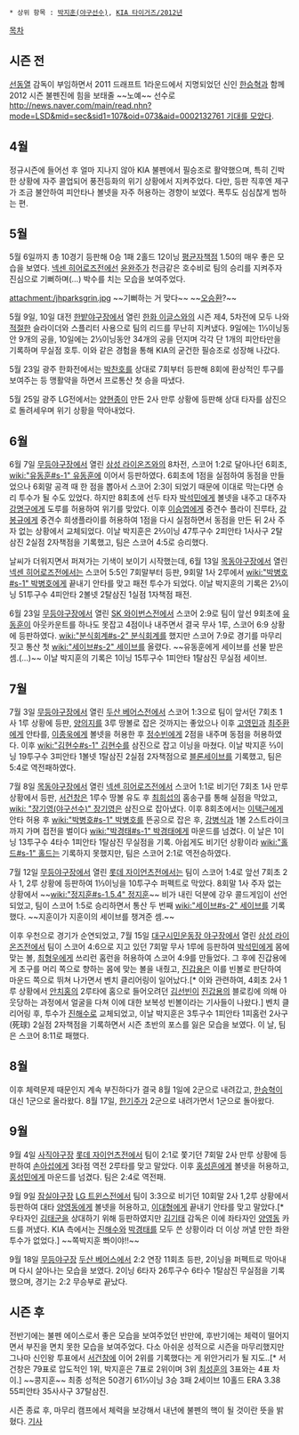  * 상위 항목 : [[박지훈(야구선수)]], [[KIA 타이거즈/2012년]]

[[목차]]
== 시즌 전 ==
[[선동열]] 감독이 부임하면서 2011 드래프트 1라운드에서 지명되었던 신인 [[한승혁]]과 함께 2012 시즌 불펜진에 힘을 보태줄 ~~노예~~ 선수로 [[http://news.naver.com/main/read.nhn?mode=LSD&mid=sec&sid1=107&oid=073&aid=0002132761 기대를 모았다]].

== 4월 ==
정규시즌에 들어선 후 얼마 지나지 않아 KIA 불펜에서 필승조로 활약했으며, 특히 긴박한 상황에 자주 콜업되어 풍전등화의 위기 상황에서 지켜주었다. 다만, 등판 직후엔 제구가 조금 불안하여 피안타나 볼넷을 자주 허용하는 경향이 보였다. 폭투도 심심찮게 범하는 편.

== 5월 ==
5월 6일까지 총 10경기 등판해 0승 1패 2홀드 12이닝 [[평균자책점]] 1.50의 매우 좋은 모습을 보였다. [[넥센 히어로즈]]전에선 [[윤완주]]가 천금같은 호수비로 팀의 승리를 지켜주자 진심으로 기뻐하며(…) 박수를 치는 모습을 보여주었다.

attachment:/jhparksgrin.jpg
~~기뻐하는 거 맞다~~ ~~[[오승환]]?~~

5월 9일, 10일 대전 [[한밭야구장]]에서 열린 [[한화 이글스]]와의 시즌 제4, 5차전에 모두 나와 [[적절한]] 슬라이더와 스플리터 사용으로 팀의 리드를 무난히 지켜냈다. 9일에는 1⅓이닝동안 9개의 공을, 10일에는 2⅓이닝동안 34개의 공을 던지며 각각 단 1개의 피안타만을 기록하며 무실점 호투. 이와 같은 경험을 통해 KIA의 굳건한 필승조로 성장해 나갔다.

5월 23일 광주 한화전에서는 [[박찬호]]를 상대로 7회부터 등판해 8회에 환상적인 투구를 보여주는 등 맹활약을 하면서 프로통산 첫 승을 따냈다.

5월 25일 광주 LG전에서는 [[양현종]]이 만든 2사 만루 상황에 등판해 상대 타자를 삼진으로 돌려세우며 위기 상황을 막아내었다.

== 6월 ==
6월 7일 [[무등야구장]]에서 열린 [[삼성 라이온즈]]와의 8차전, 스코어 1:2로 달아나던 6회초, [[wiki:"유동훈#s-1" 유동훈]]에 이어서 등판하였다. 6회초에 1점을 실점하여 동점을 만들었으나 6회말 공격 때 한 점을 뽑아서 스코어 2:3이 되었기 때문에 이대로 막는다면 승리 투수가 될 수도 있었다. 하지만 8회초에 선두 타자 [[박석민]]에게 볼넷을 내주고 대주자 [[강명구]]에게 도루를 허용하여 위기를 맞았다. 이후 [[이승엽]]에게 중견수 플라이 진루타, [[강봉규]]에게 중견수 희생플라이를 허용하여 1점을 다시 실점하면서 동점을 만든 뒤 2사 주자 없는 상황에서 교체되었다. 이날 박지훈은 2⅔이닝 47투구수 2피안타 1사사구 2탈삼진 2실점 2자책점을 기록했고, 팀은 스코어 4:5로 승리했다.

날씨가 더워지면서 퍼져가는 기색이 보이기 시작했는데, 6월 13일 [[목동야구장]]에서 열린 [[넥센 히어로즈]]전에서는 스코어 5:5인 7회말부터 등판, 9회말 1사 2루에서 [[wiki:"박병호#s-1" 박병호]]에게 끝내기 안타를 맞고 패전 투수가 되었다. 이날 박지훈의 기록은 2⅓이닝 51투구수 4피안타 2볼넷 2탈삼진 1실점 1자책점 패전.

6월 23일 [[무등야구장]]에서 열린 [[SK 와이번스]]전에서 스코어 2:9로 팀이 앞선 9회초에 [[유동훈]]이 아웃카운트를 하나도 못잡고 4점이나 내주면서 결국 무사 1루, 스코어 6:9 상황에 등판하였다. [[wiki:"분식회계#s-2" 분식회계]]를 했지만 스코어 7:9로 경기를 마무리 짓고 통산 첫 [[wiki:"세이브#s-2" 세이브]]를 올렸다. ~~유동훈에게 세이브를 선물 받은 셈.(…)~~ 이날 박지훈의 기록은 1이닝 15투구수 1피안타 1탈삼진 무실점 세이브.

== 7월 ==
7월 3일 [[무등야구장]]에서 열린 [[두산 베어스]]전에서 스코어 1:3으로 팀이 앞서던 7회초 1사 1루 상황에 등판, [[양의지]]를 3루 땅볼로 잡은 것까지는 좋았으나 이후 [[고영민]]과 [[최주환]]에게 안타를, [[이종욱]]에게 볼넷을 허용한 후 [[정수빈]]에게 2점을 내주며 동점을 허용하였다. 이후 [[wiki:"김현수#s-1" 김현수]]를 삼진으로 잡고 이닝을 마쳤다. 이날 박지훈 ⅔이닝 19투구수 3피안타 1볼넷 1탈삼진 2실점 2자책점으로 [[블론세이브]]를 기록했고, 팀은 5:4로 역전패하였다.

7월 8일 [[목동야구장]]에서 열린 [[넥센 히어로즈]]전에서 스코어 1:1로 비기던 7회초 1사 만루 상황에서 등판, [[서건창]]은 1루수 땅볼 유도 후 [[최희섭]]의 홈송구를 통해 실점을 막았고, [[wiki: "장기영(야구선수)" 장기영]]은 삼진으로 잡아냈다. 이후 8회초에서는 [[이택근]]에게 안타 허용 후 [[wiki:"박병호#s-1" 박병호]]를 뜬공으로 잡은 후, [[강병식]]과 1볼 2스트라이크까지 가며 접전을 벌이다 [[wiki:"박경태#s-1" 박경태]]에게 마운드를 넘겼다. 이 날은 1이닝 13투구수 4타수 1피안타 1탈삼진 무실점을 기록. 아쉽게도 비기던 상황이라 [[wiki:"홀드#s-1" 홀드]]는 기록하지 못했지만, 팀은 스코어 2:1로 역전승하였다.

7월 12일 [[무등야구장]]에서 열린 [[롯데 자이언츠]]전에서는 팀이 스코어 1:4로 앞선 7회초 2사 1, 2루 상황에 등판하여 1⅓이닝을 10투구수 퍼펙트로 막았다. 8회말 1사 주자 없는 상황에서 ~~[[wiki:"정지훈#s-1.5.4" 정지훈]]~~ 비가 내린 덕분에 강우 콜드게임이 선언되었고, 팀이 스코어 1:5로 승리하면서 통산 두 번째 [[wiki:"세이브#s-2" 세이브]]를 기록했다. ~~지훈이가 지훈이의 세이브를 챙겨준 셈.~~

이후 우천으로 경기가 순연되었고, 7월 15일 [[대구시민운동장 야구장]]에서 열린 [[삼성 라이온즈]]전에서 팀이 스코어 4:6으로 지고 있던 7회말 무사 1루에 등판하여 [[박석민]]에게 몸에 맞는 볼, [[최형우]]에게 쓰리런 홈런을 허용하여 스코어 4:9를 만들었다. 그 후에 진갑용에게 초구를 머리 쪽으로 향하는 몸에 맞는 볼을 내줬고, [[진갑용]]은 이를 빈볼로 판단하여 마운드 쪽으로 뛰쳐 나가면서 벤치 클리어링이 일어났다.[* 이와 관련하여, 4회초 2사 1루 상황에서 [[안치홍]]의 2루타에 홈으로 들어오려던 [[김선빈]]이 [[진갑용]]의 블로킹에 의해 아웃당하는 과정에서 얼굴을 다쳐 이에 대한 보복성 빈볼이라는 기사들이 나왔다.] 벤치 클리어링 후, 투수가 [[진해수]]로 교체되었고, 이날 박지훈은 3투구수 1피안타 1피홈런 2사구(死球) 2실점 2자책점을 기록하면서 시즌 초반의 포스를 잃은 모습을 보였다. 이 날, 팀은 스코어 8:11로 패했다.

== 8월 ==
이후 체력문제 때문인지 계속 부진하다가 결국 8월 1일에 2군으로 내려갔고, [[한승혁]]이 대신 1군으로 올라왔다. 8월 17일, [[한기주]]가 2군으로 내려가면서 1군으로 돌아왔다.

== 9월 ==
9월 4일 [[사직야구장]] [[롯데 자이언츠]]전에서 팀이 2:1로 쫓기던 7회말 2사 만루 상황에 등판하여 [[손아섭]]에게 3타점 역전 2루타를 맞고 말았다. 이후 [[홍성흔]]에게 볼넷을 허용하고, [[홍성민]]에게 마운드를 넘겼다. 팀은 2:4로 역전패.

9월 9일 [[잠실야구장]] [[LG 트윈스]]전에서 팀이 3:3으로 비기던 10회말 2사 1,2루 상황에서 등판하여 대타 [[양영동]]에게 볼넷을 허용하고, [[이대형]]에게 끝내기 안타를 맞고 말았다.[* 우타자인 [[김태군]]을 상대하기 위해 등판하였지만 [[김기태]] 감독은 이에 좌타자인 [[양영동]] 카드를 꺼냈다. KIA 측에서는 [[진해수]]와 [[박경태]]를 모두 쓴 상황이라 더 이상 꺼낼 만한 좌완 투수가 없었다.] ~~쪽박지훈 뽜이야!!~~

9월 18일 [[무등야구장]] [[두산 베어스]]에서 2:2 연장 11회초 등판, 2이닝을 퍼펙트로 막아내며 다시 살아나는 모습을 보였다. 2이닝 6타자 26투구수 6타수 1탈삼진 무실점을 기록했으며, 경기는 2:2 무승부로 끝났다.

== 시즌 후 ==
전반기에는 불펜 에이스로서 좋은 모습을 보여주었던 반만에, 후반기에는 체력이 떨어지면서 부진을 면치 못한 모습을 보여주었다. 다소 아쉬운 성적으로 시즌을 마무리했지만 그나마 신인왕 투표에서 [[서건창]]에 이어 2위를 기록했다는 게 위안거리가 될 지도..[* 서건창은 79표로 압도적인 1위, 박지훈은 7표로 2위이며 3위 [[최성훈]]의 3표와는 4표 차이.] ~~콩지훈~~ 최종 성적은 50경기 61⅓이닝 3승 3패 2세이브 10홀드 ERA 3.38 55피안타 35사사구 37탈삼진.

시즌 종료 후, 마무리 캠프에서 체력을 보강해서 내년에 불펜의 핵이 될 것이란 뜻을 밝혔다. [http://news.naver.com/main/read.nhn?mode=LSD&mid=sec&sid1=107&oid=109&aid=0002442916 기사]
